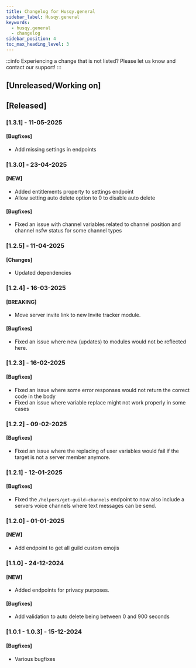 ```yaml
---
title: Changelog for Husqy.general
sidebar_label: Husqy.general
keywords:
  - husqy.general
  - changelog
sidebar_position: 4
toc_max_heading_level: 3
---
```


:::info
Experiencing a change that is not listed? Please let us know and contact our support!
:::

## [Unreleased/Working on]

## [Released]

### [1.3.1] - 11-05-2025

#### [Bugfixes]

- Add missing settings in endpoints

### [1.3.0] - 23-04-2025

#### [NEW]

- Added entitlements property to settings endpoint
- Allow setting auto delete option to 0 to disable auto delete

#### [Bugfixes]

- Fixed an issue with channel variables related to channel position and channel nsfw status for some channel types

### [1.2.5] - 11-04-2025

#### [Changes]

- Updated dependencies

### [1.2.4] - 16-03-2025

#### [BREAKING]

- Move server invite link to new Invite tracker module.

#### [Bugfixes]

- Fixed an issue where new (updates) to modules would not be reflected here.

### [1.2.3] - 16-02-2025

#### [Bugfixes]

- Fixed an issue where some error responses would not return the correct code in the body
- Fixed an issue where variable replace might not work properly in some cases

### [1.2.2] - 09-02-2025

#### [Bugfixes]

- Fixed an issue where the replacing of user variables would fail if the target is not a server member anymore.

### [1.2.1] - 12-01-2025

#### [Bugfixes]

- Fixed the `/helpers/get-guild-channels` endpoint to now also include a servers voice channels where text messages can be send.

### [1.2.0] - 01-01-2025

#### [NEW]

- Add endpoint to get all guild custom emojis

### [1.1.0] - 24-12-2024

#### [NEW]

- Added endpoints for privacy purposes.

#### [Bugfixes]

- Add validation to auto delete being between 0 and 900 seconds

### [1.0.1 - 1.0.3] - 15-12-2024

#### [Bugfixes]

- Various bugfixes
